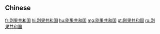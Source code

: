 ==Chinese==
{{zh-see|剛果共和國}}

[[fr:刚果共和国]]
[[hi:刚果共和国]]
[[hu:刚果共和国]]
[[mg:刚果共和国]]
[[pt:刚果共和国]]
[[ro:刚果共和国]]